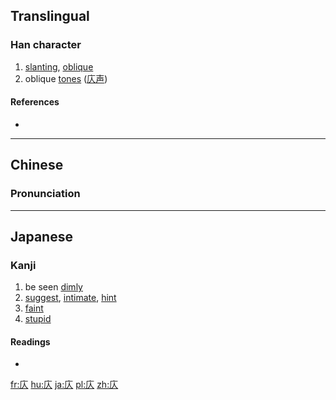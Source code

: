 ==Translingual==

===Han character===
{{Han char|rn=53|rad=广|as=02|sn=5|four=0028<sub>0</sub>|canj=戈人 (IO)|ids=⿸[[广]][[人]]}}

# [[slanting]], [[oblique]]
# oblique [[tone]]s ([[庂声]])

====References====
* {{Han ref|kx=0343.080|dkj=09224|dj=0652.170|hdz=20873.010|uh=5E82|ud=24194|bh=C97A|bd=51578}}

----

==Chinese==
{{zh-forms}}

===Pronunciation===
{{zh-pron
|m=zè
|c=zak1
|mc
|oc=
|ma=
|cat=
}}

----

==Japanese==
{{ja-forms|[[仄]]|[[仄]]|[[庂]]}}

===Kanji===
{{ja-kanji|grade=uc|rs=广02}}

# be seen [[dimly]]
# [[suggest]], [[intimate]], [[hint]]
# [[faint]]
# [[stupid]]

====Readings====
* {{ja-readings|on=[[しょく]] (shoku), [[しき]] (shiki)|kun=[[ほのか]] (honoka)、[[ほのめかす]] (honomekasu)、[[ほのめく]] (honomeku)、[[かたむく]] (katamuku)}}

[[fr:庂]]
[[hu:庂]]
[[ja:庂]]
[[pl:庂]]
[[zh:庂]]